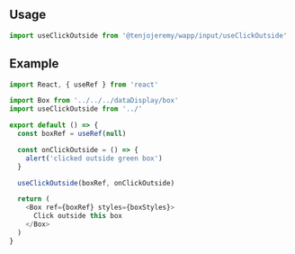 
<Meta title='Input|UseClickOutside' />

## Usage

```js
import useClickOutside from '@tenjojeremy/wapp/input/useClickOutside'
```

## Example

<Story name='Example'>
  <Example />
</Story>

```js
import React, { useRef } from 'react'

import Box from '../../../dataDisplay/box'
import useClickOutside from '../'

export default () => {
  const boxRef = useRef(null)

  const onClickOutside = () => {
    alert('clicked outside green box')
  }

  useClickOutside(boxRef, onClickOutside)

  return (
    <Box ref={boxRef} styles={boxStyles}>
      Click outside this box
    </Box>
  )
}
```
